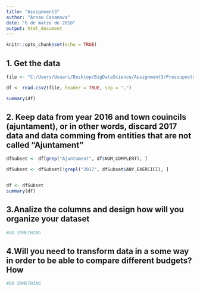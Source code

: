 ```yaml
---
title: "Assignment3"
author: "Arnau Casanova"
date: "6 de marzo de 2018"
output: html_document
---
```


```r
knitr::opts_chunk$set(echo = TRUE)
```

## 1. Get the data


```r
file <- "C:/Users/Usuari/Desktop/BigDataScience/Assignment3/Pressupostos_dels_ens_municipals_de_Catalunya.csv"

df <- read.csv2(file, header = TRUE, sep = ",")

summary(df)
```

## 2. Keep data from year 2016 and town couincils (ajuntament), or in other words, discard 2017 data and data comming from entities that are not called "Ajuntament"


```r

dfSubset <- df[grep("Ajuntament", df$NOM_COMPLERT), ]

dfSubset <- dfSubset[!grepl("2017", dfSubset$ANY_EXERCICI), ]


df <- dfSubset
summary(df)

```

## 3.Analize the columns and design how will you organize your dataset
```r

#DO SOMETHING

```

## 4.Will you need to transform data in a some way in order to be able to compare different budgets? How
```r

#DO SOMETHING

```